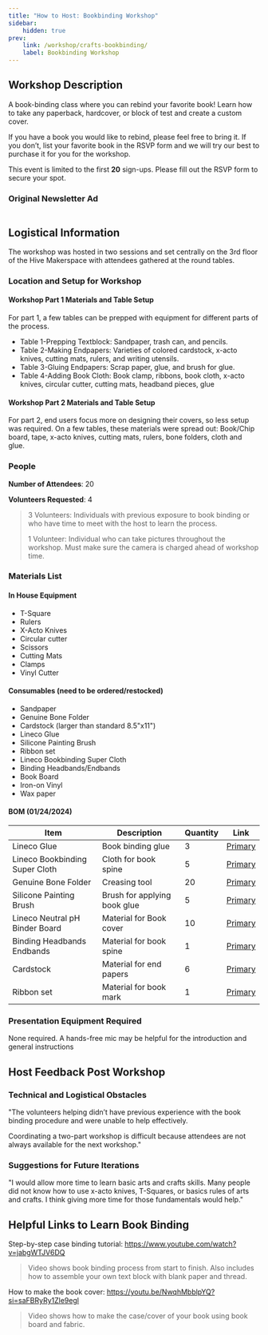 ```yaml
---
title: "How to Host: Bookbinding Workshop"
sidebar:
    hidden: true
prev:
    link: /workshop/crafts-bookbinding/
    label: Bookbinding Workshop
---
```



## Workshop Description

A book-binding class where you can rebind your favorite book! Learn how to take any paperback, hardcover, or block of test and create a custom cover.

If you have a book you would like to rebind, please feel free to bring it. If you don’t, list your favorite book in the RSVP form and we will try our best to purchase it for you for the workshop.

This event is limited to the first **20** sign-ups. Please fill out the RSVP form to secure your spot.

### Original Newsletter Ad
<Image src={img1} alt=""/>

## Logistical Information
The workshop was hosted in two sessions and set centrally on the 3rd floor of the Hive Makerspace with attendees gathered at the round tables.

### Location and Setup for Workshop

#### Workshop Part 1 Materials and Table Setup

For part 1, a few tables can be prepped with equipment for different parts of the process.

- Table 1-Prepping Textblock: Sandpaper, trash can, and pencils.
- Table 2-Making Endpapers: Varieties of colored cardstock, x-acto knives, cutting mats, rulers, and writing utensils.
- Table 3-Gluing Endpapers: Scrap paper, glue, and brush for glue.
- Table 4-Adding Book Cloth: Book clamp, ribbons, book cloth, x-acto knives, circular cutter, cutting mats, headband pieces, glue


#### Workshop Part 2 Materials and Table Setup

For part 2, end users focus more on designing their covers, so less setup was required. On a few tables, these materials were spread out: Book/Chip board, tape, x-acto knives, cutting mats, rulers, bone folders, cloth and glue.

### People

**Number of Attendees**: 20

**Volunteers Requested**: 4

> 3 Volunteers: Individuals with previous exposure to book binding or who have time to meet with the host to learn the process.
>
> 1 Volunteer: Individual who can take pictures throughout the workshop. Must make sure the camera is charged ahead of workshop time.


### Materials List

#### In House Equipment

- T-Square
- Rulers
- X-Acto Knives
- Circular cutter
- Scissors
- Cutting Mats
- Clamps
- Vinyl Cutter

#### Consumables (need to be ordered/restocked)

- Sandpaper
- Genuine Bone Folder
- Cardstock (larger than standard 8.5"x11")
- Lineco Glue
- Silicone Painting Brush
- Ribbon set
- Lineco Bookbinding Super Cloth
- Binding Headbands/Endbands
- Book Board
- Iron-on Vinyl
- Wax paper


#### BOM (01/24/2024)
| Item | Description | Quantity | Link |
| ---- | ----------- | -------- | ---- |
| Lineco Glue | Book binding glue | 3 | [Primary](https://a.co/d/3VJVYa6) |
| Lineco Bookbinding Super Cloth  | Cloth for book spine | 5 | [Primary](https://a.co/d/bRE53o3) |
| Genuine Bone Folder | Creasing tool | 20 | [Primary](https://a.co/d/dekbNx9) |
| Silicone Painting Brush | Brush for applying book glue | 5 | [Primary](https://a.co/d/f4ThJHH) |
| Lineco Neutral pH Binder Board | Material for Book cover | 10 | [Primary](https://a.co/d/60RKLn4) |
| Binding Headbands Endbands | Material for book spine | 1 | [Primary](https://a.co/d/1bUP0GK) |
| Cardstock | Material for end papers | 6 | [Primary](https://a.co/d/ddi7aLa) |
| Ribbon set | Material for book mark | 1 | [Primary](https://a.co/d/5xbU70S) |

### Presentation Equipment Required

None required. A hands-free mic may be helpful for the introduction and general instructions


## Host Feedback Post Workshop

### Technical and Logistical Obstacles

"The volunteers helping didn’t have previous experience with the book binding procedure and were unable to help effectively.

Coordinating a two-part workshop is difficult because attendees are not always available for the next workshop."


### Suggestions for Future Iterations

"I would allow more time to learn basic arts and crafts skills. Many people did not know how to use x-acto knives, T-Squares, or basics rules of arts and crafts. I think giving more time for those fundamentals would help."

## Helpful Links to Learn Book Binding

Step-by-step case binding tutorial: https://www.youtube.com/watch?v=jabgWTJV6DQ

> Video shows book binding process from start to finish. Also includes how to assemble your own text block with blank paper and thread.

How to make the book cover: https://youtu.be/NwqhMbblpYQ?si=saFBRyRy1Zle9egl

> Video shows how to make the case/cover of your book using book board and fabric.
